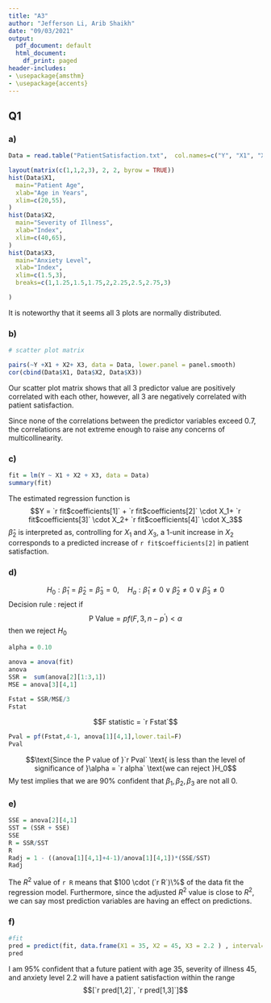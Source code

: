 ```yaml
---
title: "A3"
author: "Jefferson Li, Arib Shaikh"
date: "09/03/2021"
output:
  pdf_document: default
  html_document:
    df_print: paged
header-includes:
- \usepackage{amsthm}
- \usepackage{accents}
---
```

## Q1
### a)
```r
Data = read.table("PatientSatisfaction.txt",  col.names=c("Y", "X1", "X2", "X3"))

layout(matrix(c(1,1,2,3), 2, 2, byrow = TRUE))
hist(Data$X1,
  main="Patient Age",
  xlab="Age in Years",
  xlim=c(20,55),
)
hist(Data$X2,
  main="Severity of Illness",
  xlab="Index",
  xlim=c(40,65),
)
hist(Data$X3,
  main="Anxiety Level",
  xlab="Index",
  xlim=c(1.5,3),
  breaks=c(1,1.25,1.5,1.75,2,2.25,2.5,2.75,3)

)
```
It is noteworthy that it seems all 3 plots are normally distributed.

### b)

```r
# scatter plot matrix

pairs(~Y +X1 + X2+ X3, data = Data, lower.panel = panel.smooth)
cor(cbind(Data$X1, Data$X2, Data$X3))
```
Our scatter plot matrix shows that all 3 predictor value are positively correlated with each other, however, all 3 are negatively correlated with patient satisfaction.

Since none of the correlations between the predictor variables exceed 0.7, the correlations are not extreme enough to raise any concerns of multicollinearity.

### c)
```r
fit = lm(Y ~ X1 + X2 + X3, data = Data)
summary(fit)


```

The estimated regression function is 
$$Y = `r fit$coefficients[1]` + `r fit$coefficients[2]` \cdot X_1+ `r fit$coefficients[3]`  \cdot  X_2+ `r fit$coefficients[4]`  \cdot X_3$$
$\hat{\beta}_2$ is interpreted as, controlling for $X_1$ and $X_3$, a 1-unit increase in $X_2$ corresponds to a predicted increase of `r fit$coefficients[2]` in patient satisfaction.

### d)
$$H_0 : \hat{\beta}_1 = \hat{\beta}_2 = \hat{\beta}_3 = 0, \quad H_a : \hat{\beta}_1 \neq 0 \lor \hat{\beta}_2 \neq 0 \lor \hat{\beta}_3 \neq 0$$
Decision rule : reject if $$\text{P Value} = pf(F,3, n-p^\prime) < \alpha$$ then we reject $H_0$ 

```r
alpha = 0.10

anova = anova(fit)
anova
SSR =  sum(anova[2][1:3,1])
MSE = anova[3][4,1]

Fstat = SSR/MSE/3
Fstat
```
$$F statistic = `r Fstat`$$

```r
Pval = pf(Fstat,4-1, anova[1][4,1],lower.tail=F)
Pval
```

$$\text{Since the P value of }`r Pval` \text{ is less than the level of significance of }\alpha = `r alpha` \text{we can reject }H_0$$
My test implies that we are $90\%$ confident that $\beta_1, \beta_2, \beta_3$ are not all 0.


### e)
```r
SSE = anova[2][4,1]
SST = (SSR + SSE)
SSE
R = SSR/SST
R
Radj = 1 - ((anova[1][4,1]+4-1)/anova[1][4,1])*(SSE/SST)
Radj

```
The $R^2$ value of `r R` means that $100 \cdot (`r R`)\%$ of the data fit the regression model.
Furthermore, since the adjusted $R^2$ value is close to $R^2$, we can say most prediction variables are having an effect on predictions. 

### f)
```r
#fit
pred = predict(fit, data.frame(X1 = 35, X2 = 45, X3 = 2.2 ) , interval="prediction")
pred
```


I am $95\%$ confident that a future patient with age 35, severity of illness 45, and anxiety level 2.2 will have a patient satisfaction within the range $$[`r pred[1,2]`, `r pred[1,3]`]$$











